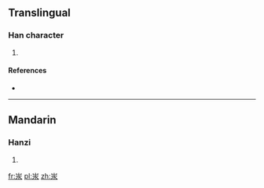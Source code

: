 ==Translingual==

===Han character===
{{Han char|rn=85|rad=水|as=03|sn=7|four=|canj=山水 (UE)}}

# {{defn|Han|sort=水03}}

====References====
* {{Han ref|kx=0605.100|dkj=17129|dj=0999.030|hdz=31550.030|uh=6C56|ud=27734}}

----

==Mandarin==

===Hanzi===
{{cmn-hanzi|pin=[[gān]] ([[gan1]]), [[hán]] ([[han2]]), [[pài]] ([[pai4]])|wg=kan<sup>1</sup>, han<sup>2</sup>, p'ai<sup>4</sup>}}

# {{defn|lang=cmn|sort=水03}}

[[fr:汖]]
[[pl:汖]]
[[zh:汖]]